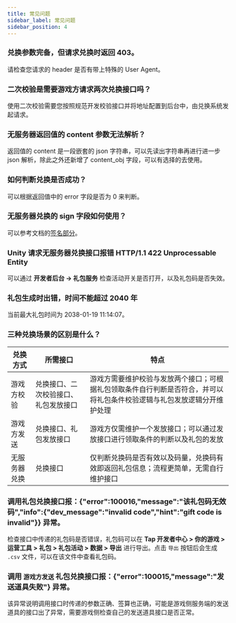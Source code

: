 ```yaml
---
title: 常见问题
sidebar_label: 常见问题
sidebar_position: 4
---
```


###  兑换参数完备，但请求兑换时返回 403。

请检查您请求的 header 是否有带上特殊的 User Agent。

###  二次校验是需要游戏方请求两次兑换接口吗？

使用二次校验需要您按照规范开发校验接口并将地址配置到后台中，由兑换系统发起请求。

###  无服务器返回值的 content 参数无法解析？

返回值的 content 是一段嵌套的 json 字符串，可以先读出字符串再进行进一步 json 解析，除此之外还新增了 content_obj 字段，可以有选择的去使用。

###  如何判断兑换是否成功？

可以根据返回值中的 error 字段是否为 0 来判断。

###  无服务器兑换的 sign 字段如何使用？

可以参考文档的[签名部分](/v4/sdk/tds-gift/guide/#签名)。

###  Unity 请求无服务器兑换接口报错 HTTP/1.1 422 Unprocessable Entity

可以通过 **开发者后台 -> 礼包服务** 检查活动开关是否打开，以及礼包码是否失效。

### 礼包生成时出错，时间不能超过 2040 年

当前最大礼包时间为 2038-01-19 11:14:07。

### 三种兑换场景的区别是什么？

| 兑换方式  |   所需接口    |     特点    |
| --------------- | ------------- |------------- |
| 游戏方校验        |   兑换接口、二次校验接口、礼包发放接口    |   游戏方需要维护校验与发放两个接口；可根据礼包领取条件自行判断是否符合，并可以将礼包条件校验逻辑与礼包发放逻辑分开维护处理        |
| 游戏方发送        |   兑换接口、礼包发放接口                |   游戏方仅需维护一个发放接口；可以通过发放接口进行领取条件的判断以及礼包的发放       |
| 无服务器兑换      |   兑换接口                            |   仅判断兑换码是否有效以及码量，兑换码有效即返回礼包信息；流程更简单，无需自行维护接口       |

### 调用礼包兑换接口报：{"error":100016,"message":"该礼包码无效码","info":{"dev_message":"invalid code","hint":"gift code is invalid"}} 异常。

检查接口中传递的礼包码是否错误，礼包码可以在 **Tap 开发者中心 > 你的游戏 > 运营工具 > 礼包 > 礼包活动 > 数据 > 导出** 进行导出。点击 `导出` 按钮后会生成 `.csv` 文件，可以在该文件中查看礼包码。

### 调用 `游戏方发送` 礼包兑换接口报：{"error":100015,"message":"发送道具失败"} 异常。

该异常说明调用接口时传递的参数正确、签算也正确，可能是游戏侧服务端的发送道具的接口出了异常，需要游戏侧检查自己的发送道具接口是否正常。